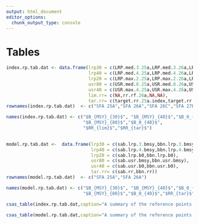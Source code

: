 ```yaml
---
output: html_document
editor_options: 
  chunk_output_type: console
---
```

\clearpage

# Tables {-}

```r

index.rp.tab.dat <- data.frame(lrp30 = c(LRP.med.3.25a,LRP.med.3.26a,LRP.med.3.26c,LRP.med.3.27b),
                               lrp40 = c(LRP.med.4.25a,LRP.med.4.26a,LRP.med.4.26c,LRP.med.4.27b),
                               lrp20 = c(LRP.max.2.25a,LRP.max.2.26a,LRP.max.2.26c,LRP.max.2.27b),
                               usr80 = c(USR.med.8.25a,USR.med.8.26a,USR.med.8.26c,USR.med.8.27b),
                               usr40 = c(USR.max.4.25a,USR.max.4.26a,USR.max.4.26c,USR.max.4.27b),
                               lim.rr= c(NA,rr.rf.26a,NA,NA),
                               tar.rr= c(target.rr.25a.index,target.rr.26a.index,target.rr.26c.index,target.rr.27b.index))
rownames(index.rp.tab.dat)  <- c("SFA 25A","SFA 26A","SFA 26C","SFA 27B")            

names(index.rp.tab.dat) <- c("$B_{MSY}_{30}$", "$B_{MSY}_{40}$","$B_0_{20}$",
                             "$B_{MSY}_{80}$","$B_0_{40}$",
                             "$RR_{lim}$","$RR_{tar}$")

      
model.rp.tab.dat <-  data.frame(lrp30 = c(sab.lrp.3.bmsy,bbn.lrp.3.bmsy),
                                lrp40 = c(sab.lrp.4.bmsy,bbn.lrp.4.bmsy),
                                lrp20 = c(sab.lrp.b0,bbn.lrp.b0),
                                usr80 = c(sab.usr.bmsy,bbn.usr.bmsy),
                                usr40 = c(sab.usr.b0,bbn.usr.b0),
                                tar.rr= c(sab.rr,bbn.rr))
rownames(model.rp.tab.dat)  <- c("SFA 25A","SFA 26A")            

names(model.rp.tab.dat) <- c("$B_{MSY}_{30}$", "$B_{MSY}_{40}$","$B_0_{20}$",
                             "$B_{MSY}_{80}$","$B_0_{40}$","$RR_{tar}$")

```

```r
csas_table(index.rp.tab.dat,caption="A summary of the reference points for each area calculated using the survey index based methods.  The LRPs include,  30\\% of the median survey biomass index ($B_{MSY}_{30}$), 40\\% of the median survey biomass index ($B_{MSY}_{40}$), and 20\\% of the maximum survey biomass index ($B_0_{20}$). The USRs include, 80\\% of the median survey biomass index ($B_{MSY}_{80}$) and 40\\% of the maximum survey biomass index ($B_0_{40}$). The limit removal reference ($RR_{lim}$) was calculated using the GEM method, while the target removal reference ($RR_{tar}$) was the median removals during the five-year period of time in which the survey biomass index had the least variability.")
```

```r
csas_table(model.rp.tab.dat,caption="A summary of the reference points for SFA 25A and SFA 26A calculated using the MSY simulations.  The LRPs include, 30\\% of the median biomass at the simulation estimate of maximum sustatainable yield ($B_{MSY}_{30}$), 40\\% of the median biomass at the simulation estimate of maximum sustatainable yield ($B_{MSY}_{40}$), and  20\\% of the median biomass using simulations with no fishing ($B_0_{20}$). The USRs include, 80\\% of the median biomass at the simulation estimate of maximum sustatainable yield ($B_{MSY}_{80}$) and 40\\% of the median biomass using simulations with no fishing ($B_0_{40}$). The target removal reference ($RR_{tar}$) was calculated as the exploitation rate which resulted in the maximum sustainable yield.")
```


